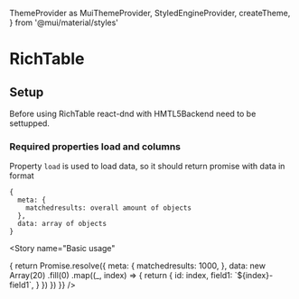 
  ThemeProvider as MuiThemeProvider,
  StyledEngineProvider,
  createTheme,
} from '@mui/material/styles'



<Meta title="Basic usecase of richtable" component={RichTable} />

# RichTable

## Setup

Before using RichTable react-dnd with HMTL5Backend need to be settupped.

### Required properties load and columns

Property `load` is used to load data, so it should return promise with data in format 
```
{
  meta: {
    matchedresults: overall amount of objects
  },
  data: array of objects
}
```

<Story
  name="Basic usage"
>
  <DndProvider backend={HTML5Backend}>
    <RichTable 
      columns={[
        {
          id: 'field1',
          mapCellProps: 'field1',
        }
      ]}
      load={() => {
        return Promise.resolve({
          meta: {
            matchedresults: 1000,
          },
          data: new Array(20)
            .fill(0)
            .map((_, index) => {
              return {
                id: index,
                field1: `${index}-field1`,
              }
            })
        })
      }} 
    />
  </DndProvider>
</Story>

